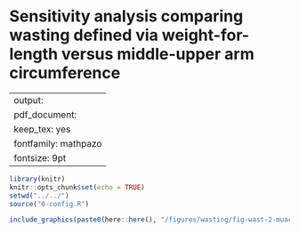 # Sensitivity analysis comparing wasting defined via weight-for-length versus middle-upper arm circumference {#muac}

---
output:
  pdf_document:
    keep_tex: yes
fontfamily: mathpazo
fontsize: 9pt
---

\raggedright


```r
library(knitr)
knitr::opts_chunk$set(echo = TRUE)
setwd("../../")
source("0-config.R")
```

```r
include_graphics(paste0(here::here(), "/figures/wasting/fig-wast-2-muac-overall_region--allage-primary.png"))
```

